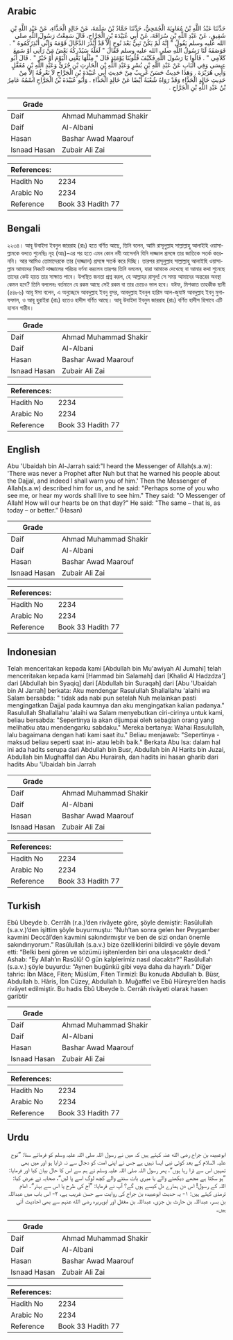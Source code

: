 ## Arabic


<div dir="rtl" lang="ar" style={{fontSize:'larger',backgroundColor:'#f8f9fa',padding:20}}>
حَدَّثَنَا عَبْدُ اللَّهِ بْنُ مُعَاوِيَةَ الْجُمَحِيُّ، حَدَّثَنَا حَمَّادُ بْنُ سَلَمَةَ، عَنْ خَالِدٍ الْحَذَّاءِ، عَنْ عَبْدِ اللَّهِ بْنِ شَقِيقٍ، عَنْ عَبْدِ اللَّهِ بْنِ سُرَاقَةَ، عَنْ أَبِي عُبَيْدَةَ بْنِ الْجَرَّاحِ، قَالَ سَمِعْتُ رَسُولَ اللَّهِ صلى الله عليه وسلم يَقُولُ ‏"‏ إِنَّهُ لَمْ يَكُنْ نَبِيٌّ بَعْدَ نُوحٍ إِلاَّ قَدْ أَنْذَرَ الدَّجَّالَ قَوْمَهُ وَإِنِّي أُنْذِرُكُمُوهُ ‏"‏ ‏.‏ فَوَصَفَهُ لَنَا رَسُولُ اللَّهِ صلى الله عليه وسلم فَقَالَ ‏"‏ لَعَلَّهُ سَيُدْرِكُهُ بَعْضُ مَنْ رَآنِي أَوْ سَمِعَ كَلاَمِي ‏"‏ ‏.‏ قَالُوا يَا رَسُولَ اللَّهِ فَكَيْفَ قُلُوبُنَا يَوْمَئِذٍ قَالَ ‏"‏ مِثْلُهَا يَعْنِي الْيَوْمَ أَوْ خَيْرٌ ‏"‏ ‏.‏ قَالَ أَبُو عِيسَى وَفِي الْبَابِ عَنْ عَبْدِ اللَّهِ بْنِ بُسْرٍ وَعَبْدِ اللَّهِ بْنِ الْحَارِثِ بْنِ جُزَىٍّ وَعَبْدِ اللَّهِ بْنِ مُغَفَّلٍ وَأَبِي هُرَيْرَةَ ‏.‏ وَهَذَا حَدِيثٌ حَسَنٌ غَرِيبٌ مِنْ حَدِيثِ أَبِي عُبَيْدَةَ بْنِ الْجَرَّاحِ لاَ نَعْرِفُهُ إِلاَّ مِنْ حَدِيثِ خَالِدٍ الْحَذَّاءِ وَقَدْ رَوَاهُ شُعْبَةُ أَيْضًا عَنْ خَالِدٍ الْحَذَّاءِ ‏.‏ وَأَبُو عُبَيْدَةَ بْنُ الْجَرَّاحِ اسْمُهُ عَامِرُ بْنُ عَبْدِ اللَّهِ بْنِ الْجَرَّاحِ ‏.‏
</div>
<div style={{backgroundColor:'#f8f9fa',padding:20, marginBottom: 10}}><table> <thead> <tr> <th>Grade</th> <th></th> </tr> </thead> <tbody> <tr><td>Daif</td><td>Ahmad Muhammad Shakir</td></tr><tr><td>Daif</td><td>Al-Albani</td></tr><tr><td>Hasan</td><td>Bashar Awad Maarouf</td></tr><tr><td>Isnaad Hasan</td><td>Zubair Ali Zai</td></tr></tbody></table><table> <thead> <tr> <th>References:</th> <th></th> </tr> </thead> <tbody><tr><td>Hadith No</td><td>2234</td></tr><tr><td>Arabic No</td><td>2234</td></tr><tr><td>Reference</td><td>Book 33 Hadith 77</td></tr></tbody></table></div>

## Bengali


<div dir="ltr" lang="bn" style={{fontSize:'larger',backgroundColor:'#f8f9fa',padding:20}}>
২২৩৪। আবূ উবাইদা ইবনুল জাররাহ (রাঃ) হতে বর্ণিত আছে, তিনি বলেন, আমি রাসূলুল্লাহ সাল্লাল্লাহু আলাইহি ওয়াসাল্লামকে বলতে শুনেছিঃ নূহ (আঃ)-এর পর হতে এমন কোন নবী আসেননি যিনি দাজ্জাল প্রসঙ্গে তার জাতিকে সতর্ক করেননি। আর আমিও তোমাদেরকে তার (দাজ্জাল) প্রসঙ্গে সতর্ক করে দিচ্ছি। তারপর রাসূলুল্লাহ সাল্লাল্লাহু আলাইহি ওয়াসাল্লাম আমাদের নিকটে দাজ্জালের পরিচয় বর্ণনা করলেন তারপর তিনি বললেন, যারা আমাকে দেখেছে বা আমার কথা শুনেছে তাদের কেউ হয়ত তার সাক্ষাত পাবে। উপস্থিত জনতা প্রশ্ন করল, হে আল্লাহর রাসূল! সে সময় আমাদের অন্তরের অবস্থা কেমন হবে? তিনি বললেনঃ বর্তমানে যে রকম আছে সেই রকম বা তার চেয়েও ভাল হবে। যঈফ, মিশকাত তাহকীক ছানী (৫৪৮৬) আবূ ঈসা বলেন, এ অনুচ্ছেদে আবদুল্লাহ ইবনু বুসর, আবদুল্লাহ ইবনুল হারিস আল-জুযাঈ আবদুল্লাহ ইবনু মুগাফফাল, ও আবূ হুরাইরা (রাঃ) হতেও হাদীস বর্ণিত আছে। আবূ উবাইদা ইবনুল জাররাহ (রাঃ) বর্ণিত হাদীস হিসাবে এটি হাসান গারীব।
</div>
<div style={{backgroundColor:'#f8f9fa',padding:20, marginBottom: 10}}><table> <thead> <tr> <th>Grade</th> <th></th> </tr> </thead> <tbody> <tr><td>Daif</td><td>Ahmad Muhammad Shakir</td></tr><tr><td>Daif</td><td>Al-Albani</td></tr><tr><td>Hasan</td><td>Bashar Awad Maarouf</td></tr><tr><td>Isnaad Hasan</td><td>Zubair Ali Zai</td></tr></tbody></table><table> <thead> <tr> <th>References:</th> <th></th> </tr> </thead> <tbody><tr><td>Hadith No</td><td>2234</td></tr><tr><td>Arabic No</td><td>2234</td></tr><tr><td>Reference</td><td>Book 33 Hadith 77</td></tr></tbody></table></div>

## English


<div dir="ltr" lang="en" style={{fontSize:'larger',backgroundColor:'#f8f9fa',padding:20}}>
Abu 'Ubaidah bin Al-Jarrah said:"I heard the Messenger of Allah(s.a.w): 'There was never a Prophet after Nuh but that he warned his people about the Dajjal, and indeed I shall warn you of him.' Then the Messenger of Allah(s.a.w) described him for us, and he said: "Perhaps some of you who see me, or hear my words shall live to see him." They said: "O Messenger of Allah! How will our hearts be on that day?" He said: "The same – that is, as today – or better.” (Hasan)
</div>
<div style={{backgroundColor:'#f8f9fa',padding:20, marginBottom: 10}}><table> <thead> <tr> <th>Grade</th> <th></th> </tr> </thead> <tbody> <tr><td>Daif</td><td>Ahmad Muhammad Shakir</td></tr><tr><td>Daif</td><td>Al-Albani</td></tr><tr><td>Hasan</td><td>Bashar Awad Maarouf</td></tr><tr><td>Isnaad Hasan</td><td>Zubair Ali Zai</td></tr></tbody></table><table> <thead> <tr> <th>References:</th> <th></th> </tr> </thead> <tbody><tr><td>Hadith No</td><td>2234</td></tr><tr><td>Arabic No</td><td>2234</td></tr><tr><td>Reference</td><td>Book 33 Hadith 77</td></tr></tbody></table></div>

## Indonesian


<div dir="ltr" lang="id" style={{fontSize:'larger',backgroundColor:'#f8f9fa',padding:20}}>
Telah menceritakan kepada kami [Abdullah bin Mu'awiyah Al Jumahi] telah menceritakan kepada kami [Hammad bin Salamah] dari [Khalid Al Hadzdza'] dari [Abdullah bin Syaqiq] dari [Abdullah bin Suraqah] dari [Abu 'Ubaidah bin Al Jarrah] berkata: Aku mendengar Rasulullah Shallallahu 'alaihi wa Salam bersabda: " tidak ada nabi pun setelah Nuh melainkan pasti mengingatkan Dajjal pada kaumnya dan aku mengingatkan kalian padanya." Rasulullah Shallallahu 'alaihi wa Salam menyebutkan ciri-cirinya untuk kami, beliau bersabda: "Sepertinya ia akan dijumpai oleh sebagian orang yang melihatku atau mendengarku sabdaku." Mereka bertanya: Wahai Rasulullah, lalu bagaimana dengan hati kami saat itu." Beliau menjawab: "Sepertinya -maksud beliau seperti saat ini- atau lebih baik." Berkata Abu Isa: dalam hal ini ada hadits serupa dari Abdullah bin Busr, Abdullah bin Al Harits bin Juzai, Abdullah bin Mughaffal dan Abu Hurairah, dan hadits ini hasan gharib dari hadits Abu 'Ubaidah bin Jarrah
</div>
<div style={{backgroundColor:'#f8f9fa',padding:20, marginBottom: 10}}><table> <thead> <tr> <th>Grade</th> <th></th> </tr> </thead> <tbody> <tr><td>Daif</td><td>Ahmad Muhammad Shakir</td></tr><tr><td>Daif</td><td>Al-Albani</td></tr><tr><td>Hasan</td><td>Bashar Awad Maarouf</td></tr><tr><td>Isnaad Hasan</td><td>Zubair Ali Zai</td></tr></tbody></table><table> <thead> <tr> <th>References:</th> <th></th> </tr> </thead> <tbody><tr><td>Hadith No</td><td>2234</td></tr><tr><td>Arabic No</td><td>2234</td></tr><tr><td>Reference</td><td>Book 33 Hadith 77</td></tr></tbody></table></div>

## Turkish


<div dir="ltr" lang="tr" style={{fontSize:'larger',backgroundColor:'#f8f9fa',padding:20}}>
Ebû Ubeyde b. Cerrâh (r.a.)’den rivâyete göre, şöyle demiştir: Rasûlullah (s.a.v.)’den işittim şöyle buyurmuştu: “Nuh’tan sonra gelen her Peygamber kavmini Deccâl’den kavmini sakındırmıştır ve ben de sizi ondan önemle sakındırıyorum.” Rasûlullah (s.a.v.) bize özelliklerini bildirdi ve şöyle devam etti: “Belki beni gören ve sözümü işitenlerden biri ona ulaşacaktır dedi.” Ashab: “Ey Allah’ın Rasûlü! O gün kalplerimiz nasıl olacaktır?” Rasûlullah (s.a.v.) şöyle buyurdu: “Aynen bugünkü gibi veya daha da hayırlı.” Diğer tahric: İbn Mâce, Fiten; Müslüm, Fiten Tirmizî: Bu konuda Abdullah b. Büsr, Abdullah b. Hâris, İbn Cüzey, Abdullah b. Muğaffel ve Ebû Hüreyre’den hadis rivâyet edilmiştir. Bu hadis Ebû Ubeyde b. Cerrâh rivâyeti olarak hasen garibtir
</div>
<div style={{backgroundColor:'#f8f9fa',padding:20, marginBottom: 10}}><table> <thead> <tr> <th>Grade</th> <th></th> </tr> </thead> <tbody> <tr><td>Daif</td><td>Ahmad Muhammad Shakir</td></tr><tr><td>Daif</td><td>Al-Albani</td></tr><tr><td>Hasan</td><td>Bashar Awad Maarouf</td></tr><tr><td>Isnaad Hasan</td><td>Zubair Ali Zai</td></tr></tbody></table><table> <thead> <tr> <th>References:</th> <th></th> </tr> </thead> <tbody><tr><td>Hadith No</td><td>2234</td></tr><tr><td>Arabic No</td><td>2234</td></tr><tr><td>Reference</td><td>Book 33 Hadith 77</td></tr></tbody></table></div>

## Urdu


<div dir="rtl" lang="ur" style={{fontSize:'larger',backgroundColor:'#f8f9fa',padding:20}}>
ابوعبیدہ بن جراح رضی الله عنہ کہتے ہیں کہ میں نے رسول اللہ صلی اللہ علیہ وسلم کو فرماتے سنا: ”نوح علیہ السلام کے بعد کوئی نبی ایسا نہیں ہے جس نے اپنی امت کو دجال سے نہ ڈرایا ہو اور میں بھی تمہیں اس سے ڈرا رہا ہوں“، پھر رسول اللہ صلی اللہ علیہ وسلم نے ہم سے اس کا حال بیان کیا اور فرمایا: ”ہو سکتا ہے مجھے دیکھنے والے یا میری بات سننے والے کچھ لوگ اسے پا لیں“، صحابہ نے عرض کیا: اللہ کے رسول! اس دن ہمارے دل کیسے ہوں گے؟ آپ نے فرمایا: ”آج کی طرح یا اس سے بہتر“۔ امام ترمذی کہتے ہیں: ۱- یہ حدیث ابوعبیدہ بن جراح کی روایت سے حسن غریب ہے، ۲- اس باب میں عبداللہ بن بسر، عبداللہ بن حارث بن جزی، عبداللہ بن مغفل اور ابوہریرہ رضی الله عنہم سے بھی احادیث آئی ہیں۔
</div>
<div style={{backgroundColor:'#f8f9fa',padding:20, marginBottom: 10}}><table> <thead> <tr> <th>Grade</th> <th></th> </tr> </thead> <tbody> <tr><td>Daif</td><td>Ahmad Muhammad Shakir</td></tr><tr><td>Daif</td><td>Al-Albani</td></tr><tr><td>Hasan</td><td>Bashar Awad Maarouf</td></tr><tr><td>Isnaad Hasan</td><td>Zubair Ali Zai</td></tr></tbody></table><table> <thead> <tr> <th>References:</th> <th></th> </tr> </thead> <tbody><tr><td>Hadith No</td><td>2234</td></tr><tr><td>Arabic No</td><td>2234</td></tr><tr><td>Reference</td><td>Book 33 Hadith 77</td></tr></tbody></table></div>